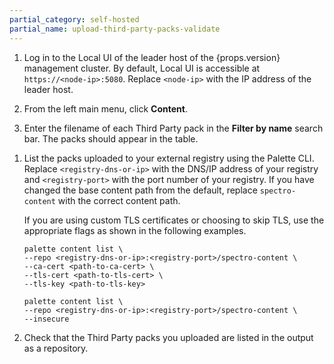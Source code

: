 ```yaml
---
partial_category: self-hosted
partial_name: upload-third-party-packs-validate
---
```


<Tabs groupId="registry-type">

<TabItem value="internal-zot-registry" label="Internal Zot Registry">

1. Log in to the Local UI of the leader host of the {props.version} management cluster. By default, Local UI is accessible at `https://<node-ip>:5080`. Replace `<node-ip>` with the IP address of the leader host.

2. From the left main menu, click **Content**.

3. Enter the filename of each Third Party pack in the **Filter by name** search bar. The packs should appear in the table.

</TabItem>

<TabItem value="external-registry" label="External Registry">

1. List the packs uploaded to your external registry using the Palette CLI. Replace `<registry-dns-or-ip>` with the DNS/IP address of your registry and `<registry-port>` with the port number of your registry. If you have changed the base content path from the default, replace `spectro-content` with the correct content path.

   If you are using custom TLS certificates or choosing to skip TLS, use the appropriate flags as shown in the following examples.

   <Tabs groupId="tls-palette-cli">

   <TabItem label="Custom TLS Certificate" value="custom-tls-certificate">

   ```shell
   palette content list \
   --repo <registry-dns-or-ip>:<registry-port>/spectro-content \
   --ca-cert <path-to-ca-cert> \
   --tls-cert <path-to-tls-cert> \
   --tls-key <path-to-tls-key>
   ```

   </TabItem>

   <TabItem label="Skip TLS" value="skip-tls">

   ```shell
   palette content list \
   --repo <registry-dns-or-ip>:<registry-port>/spectro-content \
   --insecure
   ```

   </TabItem>

   </Tabs>

2. Check that the Third Party packs you uploaded are listed in the output as a repository.

</TabItem>

</Tabs>